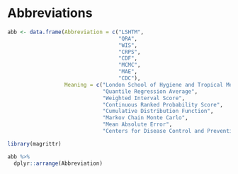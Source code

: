 # Abbreviations {-}

``` r

abb <- data.frame(Abbreviation = c("LSHTM", 
                                   "QRA", 
                                   "WIS", 
                                   "CRPS", 
                                   "CDF", 
                                   "MCMC", 
                                   "MAE", 
                                   "CDC"), 
                  Meaning = c("London School of Hygiene and Tropical Medicine", 
                              "Quantile Regression Average", 
                              "Weighted Interval Score", 
                              "Continuous Ranked Probability Score", 
                              "Cumulative Distribution Function", 
                              "Markov Chain Monte Carlo", 
                              "Mean Absolute Error", 
                              "Centers for Disease Control and Prevention"))

library(magrittr)

abb %>%
  dplyr::arrange(Abbreviation)

```
